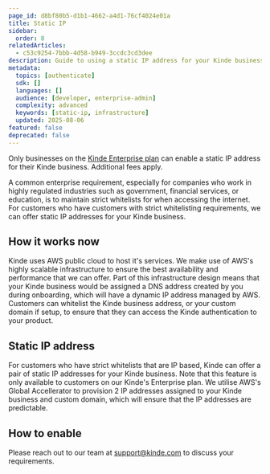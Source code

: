 ```yaml
---
page_id: d8bf80b5-d1b1-4662-a4d1-76cf4024e01a
title: Static IP
sidebar:
  order: 8
relatedArticles:
  - c53c9254-7bbb-4d58-b949-3ccdc3cd3dee
description: Guide to using a static IP address for your Kinde business.
metadata:
  topics: [authenticate]
  sdk: []
  languages: []
  audience: [developer, enterprise-admin]
  complexity: advanced
  keywords: [static-ip, infrastructure]
  updated: 2025-08-06
featured: false
deprecated: false
---
```


<Aside type="upgrade">

Only businesses on the [Kinde Enterprise plan](https://kinde.com/pricing/) can enable a static IP address for their Kinde business. Additional fees apply.

</Aside>

A common enterprise requirement, especially for companies who work in highly regulated industries such as government, financial services, or education, is to maintain strict whitelists for when accessing the internet. For customers who have customers with strict whitelisting requirements, we can offer static IP addresses for your Kinde business.

## How it works now

Kinde uses AWS public cloud to host it's services. We make use of AWS's highly scalable infrastructure to ensure the best availability and performance that we can offer. Part of this infrastructure design means that your Kinde business would be assigned a DNS address created by you during onboarding, which will have a dynamic IP address managed by AWS. Customers can whitelist the Kinde business address, or your custom domain if setup, to ensure that they can access the Kinde authentication to your product. 

## Static IP address

For customers who have strict whitelists that are IP based, Kinde can offer a pair of static IP addresses for your Kinde business. Note that this feature is only available to customers on our Kinde's Enterprise plan. We utilise AWS's Global Accellerator to provision 2 IP addresses assigned to your Kinde business and custom domain, which will ensure that the IP addresses are predictable. 

## How to enable

Please reach out to our team at support@kinde.com to discuss your requirements.
